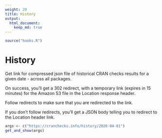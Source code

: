 ```yaml
---
weight: 20
title: History
output: 
  html_document:
    keep_md: true
---
```


```r
source("hooks.R")
```

# History

Get link for compressed json file of historical CRAN checks results for a given date - across all packages.

On success, you'll get a 302 redirect, with a temporary link (expires in 15 minutes) for the Amazon S3 file in the Location response header.

Follow redirects to make sure that you are redirected to the link.

If you don't follow redirects, you'll get a JSON body telling you to redirect to the Location header link.

```r
args <- c("https://cranchecks.info/history/2020-04-01")
get_and_show(args)
```

